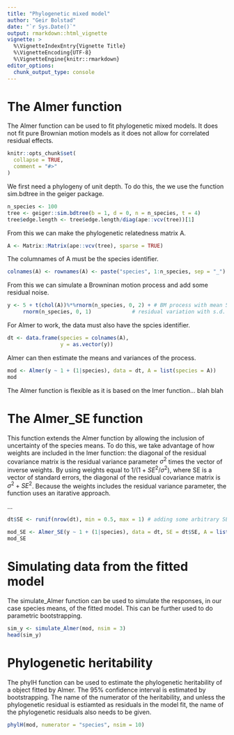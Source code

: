 ```yaml
---
title: "Phylogenetic mixed model"
author: "Geir Bolstad"
date: "`r Sys.Date()`"
output: rmarkdown::html_vignette
vignette: >
  %\VignetteIndexEntry{Vignette Title}
  %\VignetteEncoding{UTF-8}
  %\VignetteEngine{knitr::rmarkdown}
editor_options: 
  chunk_output_type: console
---
```


# The Almer function

The Almer function can be used to fit phylogenetic mixed models. It does not fit pure Brownian motion models as it does not allow for correlated residual effects.   
```r
knitr::opts_chunk$set(
  collapse = TRUE,
  comment = "#>"
)
```

We first need a phylogeny of unit depth. To do this, the we use the function sim.bdtree in the geiger package.
```r
n_species <- 100
tree <- geiger::sim.bdtree(b = 1, d = 0, n = n_species, t = 4)
tree$edge.length <- tree$edge.length/diag(ape::vcv(tree))[1] 
```

From this we can make the phylogenetic relatedness matrix A.
```r
A <- Matrix::Matrix(ape::vcv(tree), sparse = TRUE)
```

The columnames of A must be the species identifier.
```r
colnames(A) <- rownames(A) <- paste("species", 1:n_species, sep = "_")
```

From this we can simulate a Browninan motion process and add some residual noise.
```r
y <- 5 + t(chol(A))%*%rnorm(n_species, 0, 2) + # BM process with mean 5 and s.d. 2
     rnorm(n_species, 0, 1)             # residual variation with s.d. 1
```

For Almer to work, the data must also have the spcies identifier.
```r
dt <- data.frame(species = colnames(A),
                 y = as.vector(y))
```

Almer can then estimate the means and variances of the process.
```r
mod <- Almer(y ~ 1 + (1|species), data = dt, A = list(species = A))
mod
```

The Almer function is flexible as it is based on the lmer function... blah blah

# The Almer_SE function
This function extends the Almer function by allowing the inclusion of uncertainty of the species means. To do this, we take advantage of how weights are included in the lmer function: the diagonal of the residual covariance matrix is the residual variance parameter $\sigma^2$ times the vector of inverse weights. By using weights equal to $1/(1+SE^2/\sigma^2)$, where SE is a vector of standard errors, the diagonal of the residual covariance matrix is $\sigma^2 + SE^2$. Because the weights includes the residual variance parameter, the function uses an itarative approach.   

...

```r
dt$SE <- runif(nrow(dt), min = 0.5, max = 1) # adding some arbitrary SE values

mod_SE <- Almer_SE(y ~ 1 + (1|species), data = dt, SE = dt$SE, A = list(species = A))
mod_SE
```

# Simulating data from the fitted model
The simulate_Almer function can be used to simulate the responses, in our case species means, of the fitted model. This can be further used to do parametric bootstrapping.
```r
sim_y <- simulate_Almer(mod, nsim = 3)
head(sim_y)
```

# Phylogenetic heritability
The phylH function can be used to estimate the phylogenetic heritability of a object fitted by Almer. The 95% confidence interval is estimated by bootstrapping. The name of the numerator of the heritability, and unless the phylogenetic residual is estiamted as residuals in the model fit, the name of the phylogenetic residuals also needs to be given.  

```r
phylH(mod, numerator = "species", nsim = 10)
```



